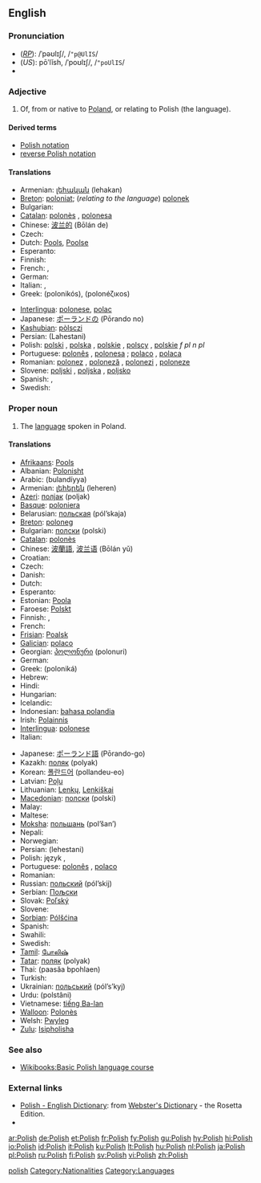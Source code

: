 {{interwiktionary|code=pl}}
{{see|polish}}
==English==
{{wikipedia}}

===Pronunciation===
* (''[[RP]]''): /ˈpəʊlɪʃ/, /<tt>"p@UlIS</tt>/
* (''US''): pōʹlĭsh, /ˈpoʊlɪʃ/, /<tt>"poUlIS</tt>/
* {{audio|en-us-Polish_proper.ogg|Audio (US)}}

===Adjective===
{{en-adj}}

# Of, from or native to [[Poland]], or relating to Polish (the language).

====Derived terms====
* [[Polish notation]]
* [[reverse Polish notation]]

====Translations====
{{trans-top|of Poland or its language}}
* Armenian: [[լեհական]] (lehakan)
* [[Breton]]: [[poloniat]]; (''relating to the language'') [[polonek]]
* Bulgarian: {{t+|bg|полски|m|p|sc=Cyrl}}
* [[Catalan]]: [[polonès]] {{m}}, [[polonesa]] {{f}}
* Chinese: [[波兰的]] (Bōlán de)
* Czech: {{t+|cs|polský|m}}
* Dutch: [[Pools]], [[Poolse]]
* Esperanto: {{t+|eo|pola|xs=Esperanto}}
* Finnish: {{t+|fi|puolalainen}}
* French: {{t+|fr|polonais|m}}, {{t+|fr|polonaise|f}}
* German: {{t+|de|polnisch}}
* Italian: {{t+|it|polacco|m}}, {{t+|it|polacca|f}}
* Greek: {{t+|el|πολωνικός|m|sc=Grek}} (polonikós), {{t-|el|πολωνέζικος|m|sc=Grek}} (polonéζικοs)
{{trans-mid}}
* [[Interlingua]]: [[polonese]], [[polac]]
* Japanese: [[ポーランド]]の (Pōrando no)
* [[Kashubian]]: [[pòlsczi]]
* Persian: {{FAchar|[[لهستانی]]}} (Lahestani)
* Polish: [[polski]] {{m}}, [[polska]] {{f}}, [[polskie]] {{n}}, [[polscy]] {{p}}, [[polskie]] ''f pl'' ''n pl''
* Portuguese: [[polonês]] {{m}}, [[polonesa]] {{f}}; [[polaco]] {{m}}, [[polaca]] {{f}}
* Romanian: [[polonez]] {{m}}, [[poloneză]] {{f}}, [[polonezi]] {{p}}, [[poloneze]] {{f|p}}
* Slovene: [[poljski]] {{m}}, [[poljska]] {{f}}, [[poljsko]] {{n}}
* Spanish: {{t+|es|polaco|m}}, {{t-|es|polonés|m}}
* Swedish: {{t+|sv|polsk}}
{{trans-bottom}}

===Proper noun===
{{en-noun|-}}

# The [[language]] spoken in Poland.

====Translations====
{{trans-top|the language of Poland}}
* [[Afrikaans]]: [[Pools]]
* Albanian: [[Polonisht]]
* Arabic: {{ARchar|[[بولندية]]}} (bulandíyya) {{f}}
* Armenian: [[լեհերեն]] (leheren)
* [[Azeri]]: [[полјак]] (poljak)
* [[Basque]]: [[poloniera]]
* Belarusian: [[польская]] (pól’skaja)
* [[Breton]]: [[poloneg]] {{m}}
* Bulgarian: [[полски]] (polski)
* [[Catalan]]: [[polonès]]
* Chinese: [[波蘭語]], [[波兰语]] (Bōlán yǔ)
* Croatian: {{t-|hr|poljski jezik|m}}
* Czech: {{t+|cs|polština|f}}
* Danish: {{t-|da|Polsk}}
* Dutch: {{t+|nl|Pools|n}}
* Esperanto: {{t+|eo|pola|xs=Esperanto}}
* Estonian: [[Poola]]
* Faroese: [[Polskt]]
* Finnish: {{t+|fi|puola}}, {{t+|fi|puolan kieli}}
* French: {{t+|fr|polonais|m}}
* [[Frisian]]: [[Poalsk]]
* [[Galician]]: [[polaco]]
* Georgian: [[პოლონური]] (polonuri)
* German: {{t+|de|Polnisch|n}}
* Greek: {{t+|el|πολωνικά|n|p|sc=Grek}} (poloniká)
* Hebrew: {{t+|he|פולנית|tr=polnít|sc=Hebr}}
* Hindi: {{t+|hi|पोलिश|sc=Deva|xs=Hindi}}
* Hungarian: {{t+|hu|lengyel}}
* Icelandic: {{t-|is|Pólska}}
* Indonesian: [[bahasa polandia]]
* Irish: [[Polainnis]]
* [[Interlingua]]: [[polonese]]
* Italian: {{t+|it|polacco}}
{{trans-mid}}
* Japanese: [[ポーランド語]] (Pōrando-go)
* Kazakh: [[поляк]] (polyak)
* Korean: [[폴란드어]] (pollandeu-eo)
* Latvian: [[Poļu]]
* Lithuanian: [[Lenkų]], [[Lenkiškai]]
* [[Macedonian]]: [[полски]] (polski)
* Malay: {{t-|ms|Poland|xs=Malay}}
* Maltese: {{t-|mt|Pollakk|xs=Maltese}}
* [[Moksha]]: [[польшань]] (pol’šan’)
* Nepali: {{t-|ne|पोलिश|sc=Deva|xs=Nepali}}
* Norwegian: {{t+|no|polsk}}
* Persian: {{FAchar|[[لهستانی]]}} (lehestani)
* Polish: język {{t+|pl|polski}}, {{t+|pl|polszczyzna|f}}
* Portuguese: [[polonês]] {{m}}, [[polaco]] {{m}}
* Romanian: {{t-|ro|poloneză}}
* Russian: [[польский]] (pól’skij)
* Serbian: [[Пољски]]
* Slovak: [[Poľský]]
* Slovene: {{t+|sl|poljščina|f}}
* [[Sorbian]]: [[Pólšćina]]
* Spanish: {{t+|es|polaco|m}}
* Swahili: {{t-|sw|Kipolandi|xs=Swahili}}
* Swedish: {{t+|sv|polska}}
* [[Tamil]]: [[போலிஷ்]]
* [[Tatar]]: [[поляк]] (polyak)
* Thai: {{THchar|[[ภาษาโปแลนด์]]}} (paasăa bpohlaen)
* Turkish: {{t+|tr|Lehçe}}
* Ukrainian: [[польський]] (pól’s’kyj)
* Urdu: {{URchar|[[پولستاني]]}} (polstâni)
* Vietnamese: [[tiếng Ba-lan]]
* [[Walloon]]: [[Polonès]]
* Welsh: [[Pwyleg]]
* [[Zulu]]: [[Isipholisha]]
{{trans-bottom}}

===See also===
* [[Wikibooks:Basic Polish language course]]

===External links===
* [http://www.websters-online-dictionary.org/definition/Polish-english/ Polish - English Dictionary]: from [http://www.websters-online-dictionary.org/ Webster's Dictionary] - the Rosetta Edition.
* {{ethnologue|code=pol}}

[[Category:English heteronyms|polish]]
[[Category:Nationalities]]
[[Category:Languages]]

[[ar:Polish]]
[[de:Polish]]
[[et:Polish]]
[[fr:Polish]]
[[fy:Polish]]
[[gu:Polish]]
[[hy:Polish]]
[[hi:Polish]]
[[io:Polish]]
[[id:Polish]]
[[it:Polish]]
[[ku:Polish]]
[[lt:Polish]]
[[hu:Polish]]
[[nl:Polish]]
[[ja:Polish]]
[[pl:Polish]]
[[ru:Polish]]
[[fi:Polish]]
[[sv:Polish]]
[[vi:Polish]]
[[zh:Polish]]